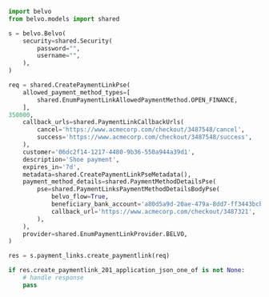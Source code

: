 ```python CreatePaymentlink.py
import belvo
from belvo.models import shared

s = belvo.Belvo(
    security=shared.Security(
        password="",
        username="",
    ),
)

req = shared.CreatePaymentLinkPse(
    allowed_payment_method_types=[
        shared.EnumPaymentLinkAllowedPaymentMethod.OPEN_FINANCE,
    ],
350000,
    callback_urls=shared.PaymentLinkCallbackUrls(
        cancel='https://www.acmecorp.com/checkout/3487548/cancel',
        success='https://www.acmecorp.com/checkout/3487548/success',
    ),
    customer='06dc2f14-1217-4480-9b36-550a944a39d1',
    description='Shoe payment',
    expires_in='7d',
    metadata=shared.CreatePaymentLinkPseMetadata(),
    payment_method_details=shared.PaymentMethodDetailsPse(
        pse=shared.PaymentLinksPaymentMethodDetailsBodyPse(
            belvo_flow=True,
            beneficiary_bank_account='a80d5a9d-20ae-479a-8dd7-ff3443bcbbfc',
            callback_url='https://www.acmecorp.com/checkout/3487321',
        ),
    ),
    provider=shared.EnumPaymentLinkProvider.BELVO,
)

res = s.payment_links.create_paymentlink(req)

if res.create_paymentlink_201_application_json_one_of is not None:
    # handle response
    pass
```

